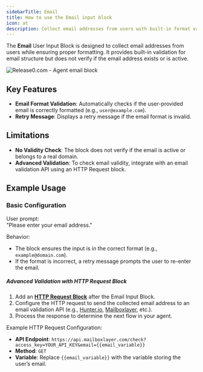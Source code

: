 ```yaml
---
sidebarTitle: Email
title: How to use the Email input block
icon: at
description: Collect email addresses from users with built-in format validation, ensuring proper structure. Ideal for user registration and contact forms in your chatbot agent.
---
```


The **Email** User Input Block is designed to collect email addresses from users while ensuring proper formatting. It provides built-in validation for email structure but does not verify if the email address exists or is active.

<Frame style={{ maxWidth: '600px' }}>
  <img src="/images/blocks/inputs/email.png" alt="Release0.com - Agent email block" />
</Frame>

## Key Features

- **Email Format Validation**: Automatically checks if the user-provided email is correctly formatted (e.g., `user@example.com`).  
- **Retry Message**: Displays a retry message if the email format is invalid.

## Limitations

- **No Validity Check**: The block does not verify if the email is active or belongs to a real domain.  
- **Advanced Validation**: To check email validity, integrate with an email validation API using an HTTP Request block.

## Example Usage

### Basic Configuration
User prompt:  
"Please enter your email address."

Behavior:  
- The block ensures the input is in the correct format (e.g., `example@domain.com`).  
- If the format is incorrect, a retry message prompts the user to re-enter the email.

##### Advanced Validation with HTTP Request Block

1. Add an **[HTTP Request Block](/editor/blocks/integrations/http-request)** after the Email Input Block.  
2. Configure the HTTP request to send the collected email address to an email validation API (e.g., [Hunter.io](https://hunter.io), [Mailboxlayer](https://mailboxlayer.com), etc.).  
3. Process the response to determine the next flow in your agent.

Example HTTP Request Configuration:  
- **API Endpoint**: `https://api.mailboxlayer.com/check?access_key=YOUR_API_KEY&email={{email_variable}}`  
- **Method**: `GET`  
- **Variable**: Replace `{{email_variable}}` with the variable storing the user’s email.

